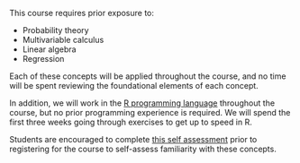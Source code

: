 This course requires prior exposure to:

- Probability theory
- Multivariable calculus
- Linear algebra
- Regression

Each of these concepts will be applied throughout the course, and no time will be spent reviewing the foundational elements of each concept.

In addition, we will work in the [R programming language](https://www.r-project.org/) throughout the course, but no prior programming experience is required. We will spend the first three weeks going through exercises to get up to speed in R.

Students are encouraged to complete [this self assessment](r0-self-assessment.html) prior to registering for the course to self-assess familiarity with these concepts.
